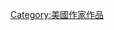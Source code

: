 {{Navbox
|name = 威廉·福克纳
|title = [[威廉·福克纳|福克纳]][[威廉·福克纳作品列表|作品]]
|state = {{{state|autocollapse}}}
|bodyclass = hlist
|above = 
|group1 = 长篇小说
|list1 = 
* 《[[士兵的报酬]]》 (1926）
* 《[[蚊群]]》（1927）
* 《[[沙多里斯]] / [[坟墓里的旗帜]]》（1929 / 1973）
* 《[[喧哗与骚动]]》（1929）
* 《[[我弥留之际]]》（1930）
* 《[[圣殿 (小说)|圣殿]]》（1931）
* 《[[八月之光]]》（1932）
* 《[[标塔 (小说)|标塔]]》（1935）
* 《[[押沙龙，押沙龙！]]》（1936）
* 《[[没有被征服的]]》（1938）
* 《[[野棕榈]]》（1939）
* 《[[村子 (小說)|村子]]》（1940）
* 《[[去吧，摩西]]》（1942）
* 《[[坟墓的闯入者]]》（1948）
* 《[[修女安魂曲 (福克纳)|修女安魂曲]]》（1951）
* 《[[寓言 (小说)|寓言]]》（1954）
* 《[[小镇 (小说)|小镇]]》（1957）
* 《[[大宅]]》（1959）
* 《[[掠夺者]]》（1962）
|group2 = 短篇小说
|list2 = 
* 《[[幸运着陆]]》（1919）
* 《[[献给爱米丽的一朵玫瑰花]]》（1930）
* 《[[红叶 (福克纳)|红叶]]》（1930）
* 《[[干旱的九月]]》（1931）
* 《[[花斑马]]》（1931）
* 《[[夕阳 (福克纳)|夕阳]]》（1931）
* 《[[山上的胜利]]》（1932）
* 《[[烧马棚]]》（1939）
* 《[[高大的人们]]》（1941）
* 《[[上帝的屋顶板]]》（1943）
|group3 = 相关条目
|list3 = 
* [[威廉·克拉克·福克纳]]
* [[福克斯·福克纳竞赛]]
* [[福克纳奖]]
* [[山楸橡树]]
* [[约克纳帕塔法县]]

}}<noinclude>
{{collapsible option}}
{{DEFAULTSORT:Faulkner, William}}
[[Category:美國作家作品]]
</noinclude>